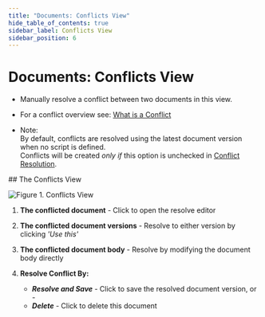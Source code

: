 ```yaml
---
title: "Documents: Conflicts View"
hide_table_of_contents: true
sidebar_label: Conflicts View
sidebar_position: 6
---
```



# Documents: Conflicts View
<Admonition type="note" title="Note">

* Manually resolve a conflict between two documents in this view.  

* For a conflict overview see: [What is a Conflict](../../../server/clustering/replication/replication-conflicts.mdx)  

* Note:  
  By default, conflicts are resolved using the latest document version when no script is defined.  
  Conflicts will be created _only if_ this option is unchecked in [Conflict Resolution](../../../studio/database/settings/conflict-resolution.mdx).  
</Admonition>
## The Conflicts View

![Figure 1. Conflicts View](./assets/conflict-view-1.png)

1. **The conflicted document** - Click to open the resolve editor

2. **The conflicted document versions** - Resolve to either version by clicking _'Use this'_  

3. **The conflicted document body** - Resolve by modifying  the document body directly  

4. **Resolve Conflict By:**  
   * ***Resolve and Save*** - Click to save the resolved document version, or -  
   * ***Delete*** - Click to delete this document  



